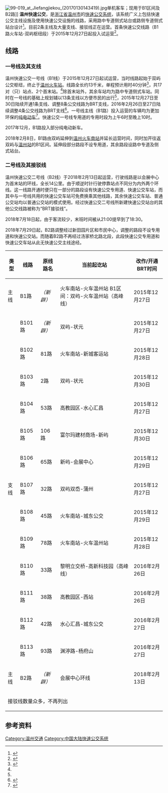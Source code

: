 [[File:99-019_at_Jiefangjiekou_(20170130143419).jpg|thumb]]单机客车；现用于B1区间及B2路]]
'''温州快速公交'''，是[[浙江省|浙江省]][[温州市|温州市]]的[[快速公交系统|快速公交系统]]，该系统广义上包括快速公交主线设施及使用快速公交设施的线路，采用路中专道侧式站台或路侧专道侧式站台设计<ref>{{cite news|author1=谢树华|author2=李雨蓁|author3=王诚|title=温州快速公交怎么乘坐？ 记者带你来看看|url=http://wz.people.com.cn/n/2015/0827/c139014-26142741.html|accessdate=2016-01-01|agency=温州都市报|date=2015-08-27|deadurl=yes|archiveurl=https://web.archive.org/web/20160508211618/http://wz.people.com.cn/n/2015/0827/c139014-26142741.html|archivedate=2016-05-08}}</ref>。目前2条主线及大量支线、接驳线正在运营。首条快速公交线路（B1路火车站-双屿枢纽段）于2015年12月27日起投入试运营<ref name="一号线试运营">{{cite news|author1=宋珏|title=温州快速公交BRT试运营|url=http://www.zj.xinhuanet.com/zszr/2015-12/28/c_1117598696.htm|accessdate=2016-01-01|agency=浙江日报|date=2015-12-28|deadurl=yes|archiveurl=https://web.archive.org/web/20160530040606/http://www.zj.xinhuanet.com/zszr/2015-12/28/c_1117598696.htm|archivedate=2016-05-30}}</ref>。

== 线路 ==

=== 一号线及其支线 ===
温州快速公交一号线（B1线）于2015年12月27日起试运营，当时线路起始于双屿公交枢纽，终止于[[温州火车站|温州火车站]]。线路全长约13千米，单程预计用时40分钟<ref name="线路">{{cite news|url=http://www.wenzhousx.com/news/wenzhou/63690.html|title=温州brt路线图 温州brt公交图|date=2015-12-25|publisher=温州视线综合|accessdate=2016-01-01|archive-date=2018-11-21|archive-url=https://web.archive.org/web/20181121203737/http://www.wenzhousx.com/news/wenzhou/63690.html|dead-url=no}}</ref>，共17对（只）站点、2个首末站。<ref name="一号线试运营" />除首末站外，其余车站均为路中专道侧式车站。同时在一号线的基础上规划辅以13条支线以方便市民的出行<ref name="线路" />，2015年12月27日至30日陆续开通1条支线、调整8条公交线路为BRT支线，2016年2月26日至27日陆续调整4条公交线路为BRT支线<ref>{{cite news|author1=尤建明|title=温州快速公交BRT试运营 运行速度比常规公交快一倍|url=http://zjnews.zjol.com.cn/system/2015/12/28/020968108.shtml|accessdate=2016-01-01|agency=浙江日报|date=2015-12-18|archive-date=2018-11-21|archive-url=https://web.archive.org/web/20181121203730/http://zjnews.zjol.com.cn/system/2015/12/28/020968108.shtml|dead-url=no}}</ref>。一号线主线（B1路）投入运营的车辆均为更加环保的[[纯电动车|纯电动车]]<ref>{{cite news|author1=夏晶莹|title=温州快速公交BRT一号线试运营|url=http://www.wenzhou.gov.cn/art/2015/12/28/art_3599_378493.html|accessdate=2016-01-01|agency=温州日报|date=2015-12-28|deadurl=yes|archiveurl=https://web.archive.org/web/20160304112208/http://www.wenzhou.gov.cn/art/2015/12/28/art_3599_378493.html|archivedate=2016-03-04}}</ref>。快速公交一号线专用道的专用时段为上午6时至晚上10时。

2017年12月，B1路投入部分纯电动新车。

2018年2月8日，B1路由双屿延伸到[[温州南站|温州火车南站]]并延长运营时间，同时加开往返双屿与[[温州站|温州站]]的B1区间。延伸段部分路段不设专用道，其余路段设路中专道及侧式站台。

=== 二号线及其接驳线 ===
温州快速公交二号线（B2线）于2018年2月13日起运营，行驶线路是以会展中心为首末站的环线，全长14公里。由于顺逆时针行驶停靠站点不同分为内外两个环线。这一线路开通时便只在一部分的路段设有快速公交专用道、快速公交车站，而其中与一号线共用的快速公交车站可免费换乘其他线路，其余快速公交车站、普通公交站均以普通公交站的模式使用。经过快速公交二号线所新建快速公交站台的其他公交线路被称为“BRT接驳线”。

2018年7月18日起，由于客流较少，末班时间被从21:00提早到了18:30。

2018年7月29日起，B2路调整经过新田园片区和市民中心，调整的路段不设专用道和快速公交站。而随着B2路不再经过汤家桥北路北段，此段快速公交专用道和快速公交车站从此无快速公交主线途经。
{| class="wikitable"
!类型
!线路
!原线路名
!当前起讫站
!改作/开通BRT时间
|-
|主线
|B1路
|''（新辟）''
|火车南站-火车温州站
B1区间：双屿-火车温州站（高峰线）
|2015年12月27日
|-
| rowspan="13" |支线
|B101路
|''（新辟）''
|双屿-状元
|2015年12月27日
|-
|B102路
|81路
|火车南站-新城客运站
|2015年12月28日
|-
|B103路
|2路
|双屿-状元
|2015年12月30日
|-
|B104路
|53路
|高教园区-水心汇昌
|2015年12月27日
|-
|B105路
|106路
|富尔玛建材商场-新屿
|2015年12月30日
|-
|B106路
|65路
|新屿-会展中心
|2015年12月29日
|-
|B107路
|32路
|双屿双岙-蒲州
|2015年12月27日
|-
|B108路
|45路
|火车南站-城东公交
|2015年12月29日
|-
|B109路
|78路
|火车南站-火车温州站
|2015年12月28日
|-
|B110路
|33路
|黎明立交桥-高新科技园（高峰线）
|2016年2月26日
|-
|B111路
|38路
|高教园区-西站
|2016年2月26日
|-
|B112路
|42路
|水心汇昌-城东公交
|2016年2月27日
|-
|B113路
|93路
|渊渟路-杨府山
|2016年2月27日
|-
|主线
|B2路
|''（新辟）''
|会展中心环线
|2018年2月13日
|-
| colspan="5" | 接驳线数量众多，不再列出
|}

== 参考资料 ==
{{Reflist}}

{{温州市}}
{{中国大陆BRT系统}}

[[Category:温州交通|Category:温州交通]]
[[Category:中国大陆快速公交系统|Category:中国大陆快速公交系统]]